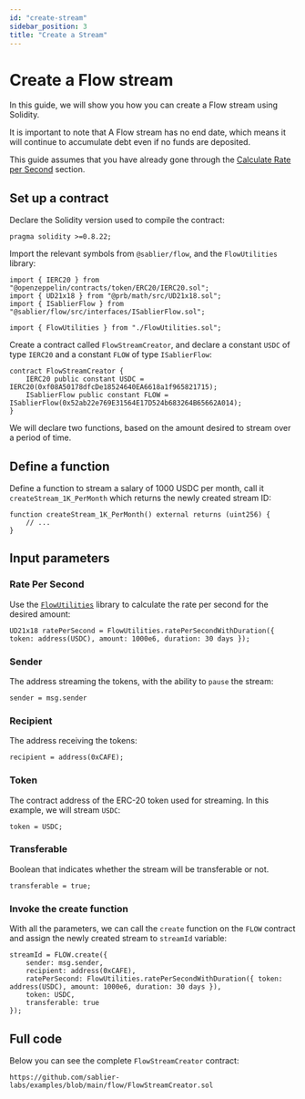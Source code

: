 ```yaml
---
id: "create-stream"
sidebar_position: 3
title: "Create a Stream"
---
```



# Create a Flow stream

In this guide, we will show you how you can create a Flow stream using Solidity.

It is important to note that A Flow stream has no end date, which means it will continue to accumulate debt even if no
funds are deposited.

This guide assumes that you have already gone through the [Calculate Rate per Second](./02-calculate-rps.mdx) section.

<AdmonitionSimpleCode />

## Set up a contract

Declare the Solidity version used to compile the contract:

```solidity
pragma solidity >=0.8.22;
```

Import the relevant symbols from `@sablier/flow`, and the `FlowUtilities` library:

```solidity
import { IERC20 } from "@openzeppelin/contracts/token/ERC20/IERC20.sol";
import { UD21x18 } from "@prb/math/src/UD21x18.sol";
import { ISablierFlow } from "@sablier/flow/src/interfaces/ISablierFlow.sol";

import { FlowUtilities } from "./FlowUtilities.sol";
```

Create a contract called `FlowStreamCreator`, and declare a constant `USDC` of type `IERC20` and a constant `FLOW` of
type `ISablierFlow`:

```solidity
contract FlowStreamCreator {
    IERC20 public constant USDC = IERC20(0xf08A50178dfcDe18524640EA6618a1f965821715);
    ISablierFlow public constant FLOW = ISablierFlow(0x52ab22e769E31564E17D524b683264B65662A014);
}
```

<Deployment protocol="Flow" />

We will declare two functions, based on the amount desired to stream over a period of time.

## Define a function

Define a function to stream a salary of 1000 USDC per month, call it `createStream_1K_PerMonth` which returns the newly
created stream ID:

```solidity
function createStream_1K_PerMonth() external returns (uint256) {
    // ...
}
```

## Input parameters

### Rate Per Second

Use the [`FlowUtilities`](./02-calculate-rps.mdx) library to calculate the rate per second for the desired amount:

```solidity
UD21x18 ratePerSecond = FlowUtilities.ratePerSecondWithDuration({ token: address(USDC), amount: 1000e6, duration: 30 days });
```

### Sender

The address streaming the tokens, with the ability to `pause` the stream:

```solidity
sender = msg.sender
```

### Recipient

The address receiving the tokens:

```solidity
recipient = address(0xCAFE);
```

### Token

The contract address of the ERC-20 token used for streaming. In this example, we will stream `USDC`:

```solidity
token = USDC;
```

### Transferable

Boolean that indicates whether the stream will be transferable or not.

```solidity
transferable = true;
```

### Invoke the create function

With all the parameters, we can call the `create` function on the `FLOW` contract and assign the newly created stream to
`streamId` variable:

```solidity
streamId = FLOW.create({
    sender: msg.sender,
    recipient: address(0xCAFE),
    ratePerSecond: FlowUtilities.ratePerSecondWithDuration({ token: address(USDC), amount: 1000e6, duration: 30 days }),
    token: USDC,
    transferable: true
});
```

## Full code

Below you can see the complete `FlowStreamCreator` contract:

```solidity reference title="Flow Stream Creator"
https://github.com/sablier-labs/examples/blob/main/flow/FlowStreamCreator.sol
```
